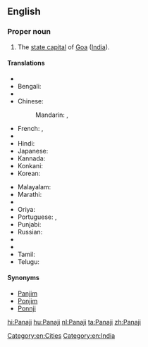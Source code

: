 ==English==
{{wikipedia}}

===Proper noun===
{{en-proper noun}}

# The [[state capital]] of [[Goa]] ([[India]]).

====Translations====
{{trans-top|capital of Goa, India}}
* {{trreq|as}}
* Bengali: {{t-|bn|পানাজি|sc=Beng|tr=pānāji}}
* {{trreq|hne}}
* Chinese:
*: Mandarin: {{t|cmn|帕納吉|sc=Hani}}, {{t|cmn|帕纳吉|tr=Pànàjí|sc=Hani}}
* French: {{t-|fr|Panaji|m}}, {{t-|fr|Panjim|m}}
* {{trreq|gu}}
* Hindi: {{t+|hi|पणजी|tr=paṇajī}}
* Japanese: {{t-|ja|パナジ|tr=Panaji}}
* Kannada: {{t-|kn|ಪಣಜಿ|sc=Knda}}
* Konkani: {{tø|kok|पणजी|tr=paṇajī}}
* Korean: {{t-|ko|파나지|sc=Kore|tr=panaji}}
{{trans-mid}}
* Malayalam: {{t-|ml|പനജി|sc=Mlym|tr=panaji}}
* Marathi: {{t-|mr|पणजी|sc=Deva|tr=paṇajī}}
* {{trreq|lus}}
* Oriya: {{t-|or|ପାଣାଜୀ|sc=Orya|tr=pāṇājī}}
* Portuguese: {{t-|pt|Pangim|m}}, {{t-|pt|Panaji|m}}
* Punjabi: {{t|pa|ਪਣਜੀ|f|tr=paṇajī|sc=Guru}}
* Russian: {{t-|ru|Панаджи|m|tr=Panadži}}
* {{trreq|sat}}
* {{trreq|sip}}
* Tamil: {{t-|ta|பணஜி|sc=Taml|tr=paṇaji}}
* Telugu: {{t-|te|పనజీ|sc=Telu|tr=panajī}}
{{trans-bottom}}

====Synonyms====
* [[Panjim]]
* [[Ponjim]]
* [[Ponnji]]

[[Category:en:Cities]]
[[Category:en:India]]

[[hi:Panaji]]
[[hu:Panaji]]
[[nl:Panaji]]
[[ta:Panaji]]
[[zh:Panaji]]